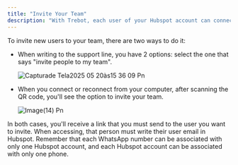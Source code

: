 ```yaml
---
title: "Invite Your Team"
description: "With Trebot, each user of your Hubspot account can connect their own WhatsApp number, and thus have the records of their conversations under their ownership."
---
```


To invite new users to your team, there are two ways to do it:

- When writing to the support line, you have 2 options: select the one that says "invite people to my team".

  ![Capturade Tela2025 05 20às15 36 09 Pn](/images/CapturadeTela2025-05-20às15.36.09.png)
- When you connect or reconnect from your computer, after scanning the QR code, you'll see the option to invite your team.

  ![Image(14) Pn](/images/image\(14\).png)

In both cases, you'll receive a link that you must send to the user you want to invite. When accessing, that person must write their user email in Hubspot. Remember that each WhatsApp number can be associated with only one Hubspot account, and each Hubspot account can be associated with only one phone. 